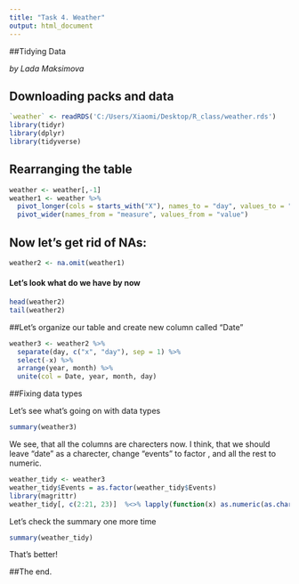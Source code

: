 ---
title: "Task 4. Weather"
output: html_document
---

##Tidying Data

*by Lada Maksimova*

## Downloading packs and data

```{r, message=FALSE}
`weather` <- readRDS('C:/Users/Xiaomi/Desktop/R_class/weather.rds')
library(tidyr)
library(dplyr)
library(tidyverse)
```

## Rearranging the table

```{r, message=FALSE}
weather <- weather[,-1]
weather1 <- weather %>%
  pivot_longer(cols = starts_with("X"), names_to = "day", values_to = "value") %>%
  pivot_wider(names_from = "measure", values_from = "value")
```

## Now let's get rid of NAs:

```{r, echo=FALSE}
weather2 <- na.omit(weather1)
```

#### Let's look what do we have by now

```{r}
head(weather2)
tail(weather2)
```

##Let's organize our table and create new column called "Date"

```{r, message=FALSE}
weather3 <- weather2 %>%
  separate(day, c("x", "day"), sep = 1) %>%
  select(-x) %>% 
  arrange(year, month) %>%
  unite(col = Date, year, month, day)
```

##Fixing data types

Let's see what's going on with data types
```{r, echo=FALSE}
summary(weather3) 
```
We see, that all the columns are charecters now. I think, that we should leave "date" as a charecter, change "events" to factor , and all the rest to numeric. 
```{r, message=FALSE, echo=FALSE}
weather_tidy <- weather3
weather_tidy$Events = as.factor(weather_tidy$Events)
library(magrittr)
weather_tidy[, c(2:21, 23)]  %<>% lapply(function(x) as.numeric(as.character(x)))
```
Let's check the summary one more time
```{r, message=FALSE}
summary(weather_tidy)
```
That's better!

##The end.
